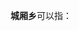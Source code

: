 '''城厢乡'''可以指：
{{PRC admin/disambig|35/08/24/200/000|41/14/81/200/000|45/13/02/209/000}}
{{disambig|cat=三字中国乡名消歧义}}